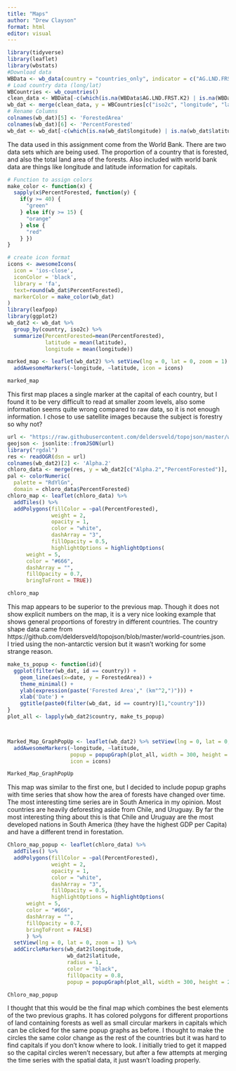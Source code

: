```yaml
---
title: "Maps"
author: "Drew Clayson"
format: html
editor: visual
---
```


```r
library(tidyverse)
library(leaflet)
library(wbstats)
#Download data
WBData <- wb_data(country = "countries_only", indicator = c("AG.LND.FRST.ZS", "AG.LND.FRST.K2"))
# Load country data (long/lat)
WBCountries <- wb_countries()
clean_data <- WBData[-c(which(is.na(WBData$AG.LND.FRST.K2) | is.na(WBData$AG.LND.FRST.ZS))),]
wb_dat <- merge(clean_data, y = WBCountries[c("iso2c", "longitude", "latitude")], by = "iso2c", all.x = TRUE)
# Rename Columns
colnames(wb_dat)[5] <- 'ForestedArea'
colnames(wb_dat)[6] <- 'PercentForested'
wb_dat <- wb_dat[-c(which(is.na(wb_dat$longitude) | is.na(wb_dat$latitude))),]
```

The data used in this assignment come from the World Bank. There are two data sets which are being used. The proportion of a country that is forested, and also the total land area of the forests. Also included with world bank data are things like longitude and latitude information for capitals.

```r

# Function to assign colors
make_color <- function(x) {
  sapply(x$PercentForested, function(y) {
    if(y >= 40) {
      "green"
    } else if(y >= 15) {
      "orange"
    } else {
      "red"
    } })
}

# create icon format
icons <- awesomeIcons(
  icon = 'ios-close',
  iconColor = 'black',
  library = 'fa',   
  text=round(wb_dat$PercentForested), 
  markerColor = make_color(wb_dat)
)
library(leafpop)
library(ggplot2)
wb_dat2 <- wb_dat %>% 
  group_by(country, iso2c) %>%
  summarize(PercentForested=mean(PercentForested),
            latitude = mean(latitude),
            longitude = mean(longitude))

marked_map <- leaflet(wb_dat2) %>% setView(lng = 0, lat = 0, zoom = 1) %>% addProviderTiles(providers$Esri.WorldImagery) %>%
  addAwesomeMarkers(~longitude, ~latitude, icon = icons)

```

```r
marked_map
```

This first map places a single marker at the capital of each country, but I found it to be very difficult to read at smaller zoom levels, also some information seems quite wrong compared to raw data, so it is not enough information. I chose to use satellite images because the subject is forestry so why not?

```r
url <- "https://raw.githubusercontent.com/deldersveld/topojson/master/world-countries.json"
geojson <- jsonlite::fromJSON(url)
library("rgdal")
res <- readOGR(dsn = url)
colnames(wb_dat2)[2] <- 'Alpha.2'
chloro_data <- merge(res, y = wb_dat2[c("Alpha.2","PercentForested")], by = 'Alpha.2', all.x = TRUE)
pal <- colorNumeric(
  palette = "RdYlGn",
  domain = chloro_data$PercentForested)
chloro_map <- leaflet(chloro_data) %>%
  addTiles() %>%
  addPolygons(fillColor = ~pal(PercentForested),
              weight = 2,
              opacity = 1,
              color = "white",
              dashArray = "3",
              fillOpacity = 0.5,
              highlightOptions = highlightOptions(
      weight = 5,
      color = "#666",
      dashArray = "",
      fillOpacity = 0.7,
      bringToFront = TRUE))
```

```r
chloro_map
```

This map appears to be superior to the previous map. Though it does not show explicit numbers on the map, it is a very nice looking example that shows general proportions of forestry in different countries. The country shape data came from https://github.com/deldersveld/topojson/blob/master/world-countries.json. I tried using the non-antarctic version but it wasn't working for some strange reason.

```r

make_ts_popup <- function(id){
  ggplot(filter(wb_dat, id == country)) +
    geom_line(aes(x=date, y = ForestedArea)) +
    theme_minimal() +
    ylab(expression(paste('Forested Area'," (km"^2,")"))) +
    xlab('Date') +
    ggtitle(paste0(filter(wb_dat, id == country)[1,"country"]))
}
plot_all <- lapply(wb_dat2$country, make_ts_popup)



Marked_Map_GraphPopUp <- leaflet(wb_dat2) %>% setView(lng = 0, lat = 0, zoom = 1) %>% addProviderTiles(providers$Esri.WorldImagery) %>%
  addAwesomeMarkers(~longitude, ~latitude,
                    popup = popupGraph(plot_all, width = 300, height = 200),
                    icon = icons)


```

```r
Marked_Map_GraphPopUp
```

This map was similar to the first one, but I decided to include popup graphs with time series that show how the area of forests have changed over time. The most interesting time series are in South America in my opinion. Most countries are heavily deforesting aside from Chile, and Uruguay. By far the most interesting thing about this is that Chile and Uruguay are the most developed nations in South America (they have the highest GDP per Capita) and have a different trend in forestation.

```r
Chloro_map_popup <- leaflet(chloro_data) %>%
  addTiles() %>%
  addPolygons(fillColor = ~pal(PercentForested),
              weight = 2,
              opacity = 1,
              color = "white",
              dashArray = "3",
              fillOpacity = 0.5,
              highlightOptions = highlightOptions(
      weight = 5,
      color = "#666",
      dashArray = "",
      fillOpacity = 0.7,
      bringToFront = FALSE)
      ) %>%
  setView(lng = 0, lat = 0, zoom = 1) %>%
  addCircleMarkers(wb_dat2$longitude,
                   wb_dat2$latitude,
                   radius = 1,
                   color = "black",
                   fillOpacity = 0.8,
                   popup = popupGraph(plot_all, width = 300, height = 200))

```

```r
Chloro_map_popup
```

I thought that this would be the final map which combines the best elements of the two previous graphs. It has colored polygons for different proportions of land containing forests as well as small circular markers in capitals which can be clicked for the same popup graphs as before. I thought to make the circles the same color change as the rest of the countries but it was hard to find capitals if you don't know where to look. I initially tried to get it mapped so the capital circles weren't necessary, but after a few attempts at merging the time series with the spatial data, it just wasn't loading properly.
